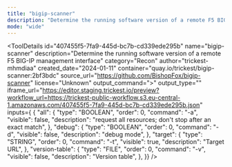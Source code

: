 ```yaml
---
title: "bigip-scanner"
description: "Determine the running software version of a remote F5 BIG-IP management interface"
mode: "wide"
---
```



<ToolDetails
  id="407455f5-7fa9-445d-bc7b-cd339ede295b"
  name="bigip-scanner"
  description="Determine the running software version of a remote F5 BIG-IP management interface"
  category="Recon"
  author="trickest-mhmdiaa"
  created_date="2024-01-11"
  container="quay.io/trickest/bigip-scanner:2bf3bdc"
  source_url="https://github.com/BishopFox/bigip-scanner"
  license="Unknown"
  output_command=">"
  output_type=""
  iframe_url="https://editor.staging.trickest.io/preview?workflow_url=https://trickest-public-workflow.s3.eu-central-1.amazonaws.com/407455f5-7fa9-445d-bc7b-cd339ede295b.json"
  inputs={ {
  "all": {
    "type": "BOOLEAN",
    "order": 0,
    "command": "-a",
    "visible": false,
    "description": "request all resources; don't stop after an exact match",
  },
  "debug": {
    "type": "BOOLEAN",
    "order": 0,
    "command": "-d",
    "visible": false,
    "description": "debug mode",
  },
  "target": {
    "type": "STRING",
    "order": 0,
    "command": "-t",
    "visible": true,
    "description": "Target URL",
  },
  "version-table": {
    "type": "FILE",
    "order": 0,
    "command": "-v",
    "visible": false,
    "description": "Version table",
  },
}}
/>